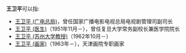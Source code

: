 '''王卫平'''可以指:

*[[王卫平_(广电总局)|王卫平 (广电总局)]]，曾任国家广播电影电视总局电视剧管理司副司长
*[[王卫平_(医生)|王卫平 (医生)]]（1951年11月－），曾任复旦大学常务副校长兼医学院院长
*[[王卫平_(苏州大学教授)|王卫平 (苏州大学教授)]]（1962年10月－）
*[[王卫平_(画家)|王卫平 (画家)]]（1963年－），天津画院专职画家

{{disambig}}